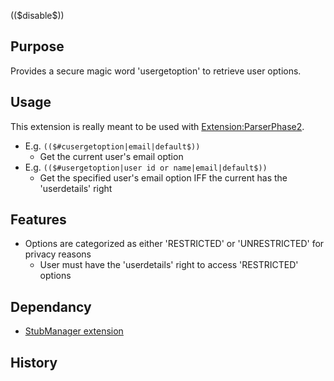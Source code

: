 (($disable$))
{{Extension
|name        = UserTools
|status      = beta
|type        = parser
|author      = [[user:jldupont|Jean-Lou Dupont]]
|image       =
|version     = 1.0.0
|update      =
|mediawiki   = 1.10, 1.11
|download    = [http://mediawiki.googlecode.com/svn/tags/ SVN]
|readme      =
|changelog   = See SVN ($Id$)
|description = 
|parameters  =
|rights      =
|example     =
}}
== Purpose==
Provides a secure magic word 'usergetoption' to retrieve user options.

== Usage ==
This extension is really meant to be used with [[Extension:ParserPhase2]].
* E.g. <code>(($#cusergetoption|email|default$))</code>
** Get the current user's email option
* E.g. <code>(($#usergetoption|user id or name|email|default$))</code>
** Get the specified user's email option IFF the current has the 'userdetails' right

== Features ==
* Options are categorized as either 'RESTRICTED' or 'UNRESTRICTED' for privacy reasons
** User must have the 'userdetails' right to access 'RESTRICTED' options

== Dependancy ==
* [[Extension:StubManager|StubManager extension]]

{{Pear|ParserExt}}

== History ==
